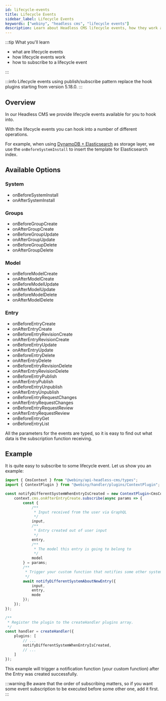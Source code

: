 ```yaml
---
id: lifecycle-events
title: Lifecycle Events
sidebar_label: Lifecycle Events
keywords: ["webiny", "headless cms", "lifecycle events"]
description: Learn about Headless CMS lifecycle events, how they work and how to subscribe to a lifecycle event.
---
```


:::tip What you'll learn

- what are lifecycle events
- how lifecycle events work
- how to subscribe to a lifecycle event

:::

:::info
Lifecycle events using publish/subscribe pattern replace the hook plugins starting from version 5.18.0.
:::

## Overview

In our Headless CMS we provide lifecycle events available for you to hook into.

With the lifecycle events you can hook into a number of different operations.

For example, when using [DynamoDB + Elasticsearch](https://github.com/webiny/webiny-js/blob/next/packages/api-headless-cms-ddb-es/src/index.ts#L111) as storage layer, we use the `onBeforeSystemInstall` to insert the template for Elasticsearch index.

## Available Options
### System
 * onBeforeSystemInstall
 * onAfterSystemInstall

### Groups
 * onBeforeGroupCreate
 * onAfterGroupCreate
 * onBeforeGroupUpdate
 * onAfterGroupUpdate
 * onBeforeGroupDelete
 * onAfterGroupDelete

### Model
* onBeforeModelCreate
* onAfterModelCreate
* onBeforeModelUpdate
* onAfterModelUpdate
* onBeforeModelDelete
* onAfterModelDelete

### Entry
 * onBeforeEntryCreate
 * onAfterEntryCreate
 * onBeforeEntryRevisionCreate
 * onAfterEntryRevisionCreate
 * onBeforeEntryUpdate
 * onAfterEntryUpdate
 * onBeforeEntryDelete
 * onAfterEntryDelete
 * onBeforeEntryRevisionDelete
 * onAfterEntryRevisionDelete
 * onBeforeEntryPublish
 * onAfterEntryPublish
 * onBeforeEntryUnpublish
 * onAfterEntryUnpublish
 * onBeforeEntryRequestChanges
 * onAfterEntryRequestChanges
 * onBeforeEntryRequestReview
 * onAfterEntryRequestReview
 * onBeforeEntryGet
 * onBeforeEntryList


All the parameters for the events are typed, so it is easy to find out what data is the subscription function receiving.

## Example

It is quite easy to subscribe to some lifecycle event. Let us show you an example:

```typescript
import { CmsContext } from "@webiny/api-headless-cms/types";
import { ContextPlugin } from "@webiny/handler/plugins/ContextPlugin";

const notifyDifferentSystemWhenEntryIsCreated = new ContextPlugin<CmsContext>(async context => {
    context.cms.onAfterEntryCreate.subscribe(async params => {
        const {
            /**
             * Input received from the user via GraphQL
             */
            input,
            /**
             * Entry created out of user input
             */
            entry,
            /**
             * The model this entry is going to belong to
             */
            model
        } = params;
        /**
         * Trigger your custom function that notifies some other system about new entry.
         */
        await notifyDifferentSystemAboutNewEntry({
            input,
            entry,
            mode
        });
    });
});

/**
 * Register the plugin to the createHandler plugins array.
 */
const handler = createHandler({
	plugins: [
	    // ...
		notifyDifferentSystemWhenEntryIsCreated,
		// ...
	]
});
```
This example will trigger a notification function (your custom function) after the Entry was created successfully.

:::warning
Be aware that the order of subscribing matters, so if you want some event subscription to be executed before some other one, add it first.
:::